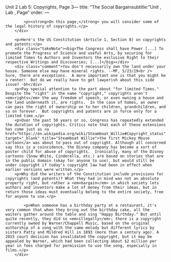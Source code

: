 Unit 2 Lab 5: Copyrights, Page 3---
title: "The Social Bargainsubtitle: "Unit , Lab , Page"
order:
---
 		<div class="learn">
        	<p><strong>On this page,</strong> you will consider some of the legal history of copyrights.</p>
        </div>

    	<p>Here's the US Constitution (Article 1, Section 8) on copyrights and patents:</p>
        <div class="takeNote"><big>The Congress shall have Power [...] To promote the Progress of Science and useful Arts, by securing for limited Times to Authors and Inventors the exclusive Right to their respective Writings and Discoveries; [...]</big></div>
        <div class="comment">You don't necessarily own the land under your house. Someone else may have mineral rights. --MF, 5/23/19<br />
	Sure, there are exceptions.  A more important one is that you might be a renter!  But do we really have to get lawyerish about this side issue? -bh</div>
        <p>Pay special attention to the part about "for limited Times." Despite the "right" in the name "copyright," copyrights aren't <em>rights</em> the way freedom of speech, or even owning a house and the land underneath it, are rights.  In the case of homes, an owner can pass the right of ownership on to her children, grandchildren, and so on forever.  But copyrights and patents are in force only for a limited time.</p>
        <p>Over the past 50 years or so, Congress has repeatedly extended the duration of copyrights. Critics note that each of these extensions has come just as <a href="https://en.wikipedia.org/wiki/Steamboat_Willie#Copyright_status" target="_blank" title="Steamboat Willie">the first Mickey Mouse cartoon</a> was about to pass out of copyright. Although all concerned say this is a coincidence, the Disney company has become a sort of poster child for abuse of copyrights.  Ironically, many of the Disney cartoons (Snow White, Cinderella, etc.) are based on stories that are in the public domain (okay for anyone to use), but would still be under copyright if today's copyright law had been in effect when earlier versions were written.</p>
        <p>Why did the writers of the Constitution include provisions for copyrights (and patents)? What they had in mind was not an absolute property right, but rather a <em>bargain</em> in which society lets authors and inventors make a lot of money from their ideas, but in return those ideas must eventually belong to the entire society, free for anyone to use.</p>
   <!--     <p>Protecting the openness of ideas is particularly important for patents. Before there were patents on inventions, inventors used <em>secrecy</em> to protect their ideas, and so the knowledge of how to use the invention often disappeared after the inventor's death.  This has happened repeatedly throughout history; an interesting example is that several colors of paint were unavailable for long periods of time until they were reinvented.  But the most famous example is Antonio Stradivari (1644-1737), an Italian violin maker generally considered to have been the greatest maker of string instruments of all time. Nobody in modern times has been able to create comparable instruments, according to violinists, although blind listening tests seem to show that the musicians can't really tell the difference between a "Strad" and another high-quality violin. Stradivari never published his techniques, but perhaps he would have in return for patent protection, if that had existed in his time. (Today you can buy one of the 500 or so Strads still in existence for about $2 million to $3 million.)</p>
   -->
        <div class="endnote">
        	<p>When someone has a birthday party at a restaurant, it's very common that when they bring out the birthday cake, all the waiters gather around the table and sing "Happy Birthday." But until quite recently, they did so <em>illegally</em>; there is a copyright currently owned by Warner/Chappell Music, based on the original authorship of a song with the same melody but different lyrics by sisters Patty and Mildred Hill in 1893 (more than a century ago). A 2015 court decision has invalidated the copyright, but it may be appealed by Warner, which had been collecting about $2 million per year in fees charged for permission to use the song, especially in films.</p>
		</div>



